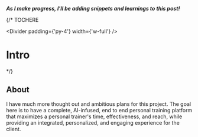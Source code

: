 
<BlogHeader project={personalTrainingPlatform}  />


**_As I make progress, I'll be adding snippets and learnings to this post!_**

{/* TOCHERE

<Divider padding={'py-4'} width={'w-full'} />

# Intro
 */}



## About 
I have much more thought out and ambitious plans for this project. The goal here is to have a complete, AI-infused, end to end personal training platform that maximizes a personal trainer's time, effectiveness, and reach, while providing an integrated, personalized, and engaging experience for the client.